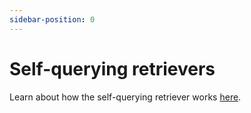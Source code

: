 ```yaml
---
sidebar-position: 0
---
```


# Self-querying retrievers

Learn about how the self-querying retriever works [here](/docs/modules/data_connection/retrievers/self_query).


<DocCardList />
